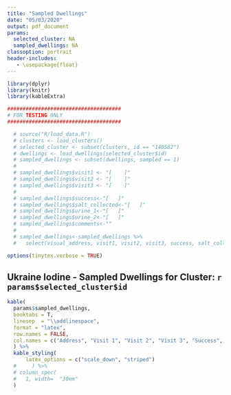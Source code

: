 ```yaml
---
title: "Sampled Dwellings"
date: "05/03/2020"
output: pdf_document
params:
  selected_cluster: NA
  sampled_dwellings: NA
classoption: portrait
header-includes:
   - \usepackage{float}
---
```


```r

library(dplyr)
library(knitr)
library(kableExtra)

#####################################
# FOR TESTING ONLY
#####################################

  # source("R/load_data.R")
  # clusters <- load_clusters()
  # selected_cluster <- subset(clusters, id == "140582")
  # dwellings <- load_dwellings(selected_cluster$id)
  # sampled_dwellings <- subset(dwellings, sampled == 1)
  # 
  # sampled_dwellings$visit1 <- "[    ]"
  # sampled_dwellings$visit2 <- "[    ]"
  # sampled_dwellings$visit3 <- "[    ]"
  # 
  # sampled_dwellings$success<-"[   ]"
  # sampled_dwellings$salt_collected<-"[   ]"
  # sampled_dwellings$urine_1<-"[   ]"
  # sampled_dwellings$urine_2<-"[   ]"
  # sampled_dwellings$comments<-""
  # 
  # sampled_dwellings<-sampled_dwellings %>%
  #   select(visual_address, visit1, visit2, visit3, success, salt_collected, urine_1, urine_2, comments)

```


```r
options(tinytex.verbose = TRUE)
```


## Ukraine Iodine - Sampled Dwellings for Cluster: `r params$selected_cluster$id`

```r
kable(
  params$sampled_dwellings, 
  booktabs = T,
  linesep  = "\\addlinespace",
  format = "latex",
  row.names = FALSE,
  col.names = c("Address", "Visit 1", "Visit 2", "Visit 3", "Success", "Salt", "Urine 1", "Urine 2")
  ) %>%
  kable_styling(
      latex_options = c("scale_down", "striped")
  #     ) %>%
  # column_spec(
  #   1, width=  "30em"
  )

```





